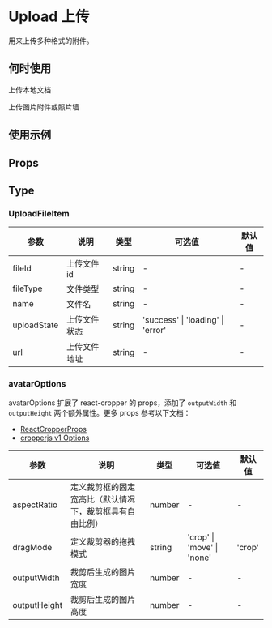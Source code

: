 # Upload 上传

用来上传多种格式的附件。

## 何时使用

上传本地文档

上传图片附件或照片墙

## 使用示例

<!-- Inject Stories -->

## Props

<!-- Inject Props -->

## Type

### UploadFileItem

| 参数        | 说明         | 类型   | 可选值                            | 默认值 |
| ----------- | ------------ | ------ | --------------------------------- | ------ |
| fileId      | 上传文件 id  | string | -                                 | -      |
| fileType    | 文件类型     | string | -                                 | -      |
| name        | 文件名       | string | -                                 | -      |
| uploadState | 上传文件状态 | string | 'success' \| 'loading' \| 'error' | -      |
| url         | 上传文件地址 | string | -                                 | -      |

### avatarOptions

avatarOptions 扩展了 react-cropper 的 props，添加了 `outputWidth` 和 `outputHeight` 两个额外属性。更多 props 参考以下文档：

- [ReactCropperProps](https://github.com/react-cropper/react-cropper#readme)
- [cropperjs v1 Options](https://github.com/fengyuanchen/cropperjs/blob/v1/README.md#options)

| 参数         | 说明                                                     | 类型   | 可选值                     | 默认值 |
| ------------ | -------------------------------------------------------- | ------ | -------------------------- | ------ |
| aspectRatio  | 定义裁剪框的固定宽高比（默认情况下，裁剪框具有自由比例） | number | -                          | -      |
| dragMode     | 定义裁剪器的拖拽模式                                     | string | 'crop' \| 'move' \| 'none' | 'crop' |
| outputWidth  | 裁剪后生成的图片宽度                                     | number | -                          | -      |
| outputHeight | 裁剪后生成的图片高度                                     | number | -                          | -      |
